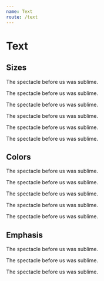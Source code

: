 ```yaml
---
name: Text
route: /text
---
```


# Text

## Sizes

<div className="mb-12">
  <p className="text-color-neutral--high text-size-xxl">
    The spectacle before us was sublime.
  </p>
  <p className="text-color-neutral--high text-size-xl">
    The spectacle before us was sublime.
  </p>
  <p className="text-color-neutral--high text-size-l">
    The spectacle before us was sublime.
  </p>
  <p className="text-color-neutral--high text-size-m">
    The spectacle before us was sublime.
  </p>
  <p className="text-color-neutral--high text-size-s">
    The spectacle before us was sublime.
  </p>
  <p className="text-color-neutral--high text-size-xs">
    The spectacle before us was sublime.
  </p>
</div>

## Colors

<div className="mb-12">
  <p className="text-color-neutral--high text-size-m">
    The spectacle before us was sublime.
  </p>
  <p className="text-color-primary--high text-size-m">
    The spectacle before us was sublime.
  </p>
  <p className="text-color-success--high text-size-m">
    The spectacle before us was sublime.
  </p>
  <p className="text-color-warning--high text-size-m">
    The spectacle before us was sublime.
  </p>
  <p className="text-color-danger--high text-size-m">
    The spectacle before us was sublime.
  </p>
</div>

## Emphasis

<div className="mb-12">
  <p className="text-color-neutral--high text-size-m">
    The spectacle before us was sublime.
  </p>
  <p className="text-color-neutral--medium text-size-m">
    The spectacle before us was sublime.
  </p>
  <p className="text-color-neutral--low text-size-m">
    The spectacle before us was sublime.
  </p>
</div>
